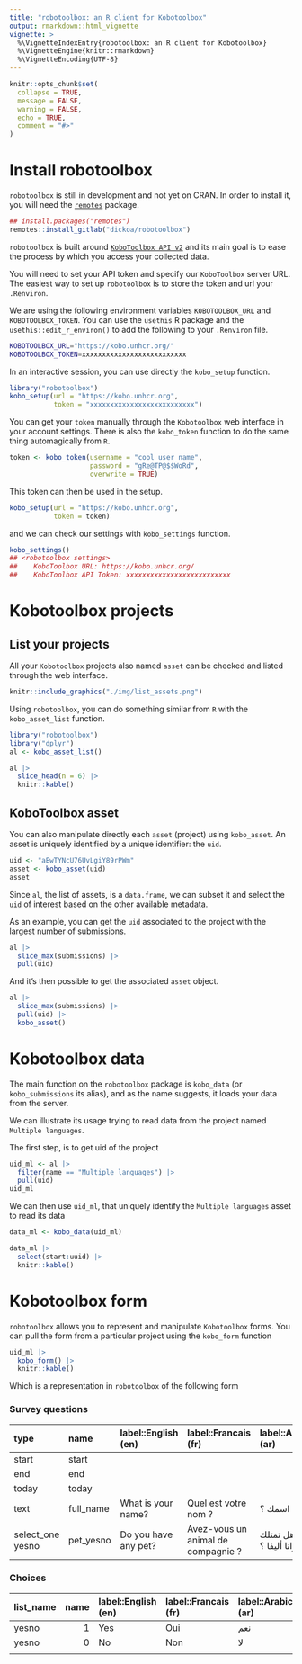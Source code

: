 ```yaml
---
title: "robotoolbox: an R client for Kobotoolbox"
output: rmarkdown::html_vignette
vignette: >
  %\VignetteIndexEntry{robotoolbox: an R client for Kobotoolbox}
  %\VignetteEngine{knitr::rmarkdown}
  %\VignetteEncoding{UTF-8}
---
```


```r
knitr::opts_chunk$set(
  collapse = TRUE,
  message = FALSE,
  warning = FALSE,
  echo = TRUE,
  comment = "#>"
)

```


# Install robotoolbox

`robotoolbox` is still in development and not yet on CRAN. In order to install it, you will need the [`remotes`](https://github.com/r-lib/remotes) package.


```r
## install.packages("remotes")
remotes::install_gitlab("dickoa/robotoolbox")
```

`robotoolbox` is built around [`KoboToolbox API v2`](https://support.kobotoolbox.org/api.html) and its main goal is to ease the process by which you access your collected data.

You will need to set your API token and specify our `KoboToolbox` server URL. The easiest way to set up `robotoolbox` is to store the token and url your `.Renviron`.

We are using the following environment variables `KOBOTOOLBOX_URL` and `KOBOTOOLBOX_TOKEN`. You can use the `usethis` R package and the `usethis::edit_r_environ()` to add the following to your `.Renviron` file.


```bash
KOBOTOOLBOX_URL="https://kobo.unhcr.org/"
KOBOTOOLBOX_TOKEN=xxxxxxxxxxxxxxxxxxxxxxxxxx
```

In an interactive session, you can use directly the `kobo_setup` function.

```r
library("robotoolbox")
kobo_setup(url = "https://kobo.unhcr.org",
           token = "xxxxxxxxxxxxxxxxxxxxxxxxxx")
```

You can get your `token` manually through the `Kobotoolbox` web interface in your account settings. There is also the `kobo_token` function to do the same thing automagically from `R`.

```r
token <- kobo_token(username = "cool_user_name",
                    password = "gRe@TP@$$WoRd",
                    overwrite = TRUE)
```

This token can then be used in the setup.

```r
kobo_setup(url = "https://kobo.unhcr.org",
           token = token)
```

and we can check our settings with `kobo_settings` function.

```r
kobo_settings()
## <robotoolbox settings>
##    KoboToolbox URL: https://kobo.unhcr.org/
##    KoboToolbox API Token: xxxxxxxxxxxxxxxxxxxxxxxxxx
```

# Kobotoolbox projects

## List your projects

All your `Kobotoolbox` projects also named `asset` can be checked and listed through the web interface.


```r
knitr::include_graphics("./img/list_assets.png")
```

Using `robotoolbox`, you can do something similar from `R` with the `kobo_asset_list` function.


```r
library("robotoolbox")
library("dplyr")
al <- kobo_asset_list()

al |>
  slice_head(n = 6) |>
  knitr::kable()
```

## KoboToolbox asset

You can also manipulate directly each `asset` (project) using `kobo_asset`. An asset is uniquely identified by a unique identifier: the `uid`.

```r
uid <- "aEwTYNcU76UvLgiY89rPWm"
asset <- kobo_asset(uid)
asset
```

Since `al`, the list of assets, is a `data.frame`, we can subset it and select the `uid` of interest based on the other available metadata.

As an example, you can get the `uid` associated to the project with the largest number of submissions.

```r
al |>
  slice_max(submissions) |>
  pull(uid)
```

And it's then possible to get the associated `asset` object.


```r
al |>
  slice_max(submissions) |>
  pull(uid) |>
  kobo_asset()
```

# Kobotoolbox data

The main function on the `robotoolbox` package is `kobo_data` (or `kobo_submissions` its alias), and as the name suggests, it loads your data from the server.

We can illustrate its usage trying to read data from the project named `Multiple languages`.

The first step, is to get uid of the project

```r
uid_ml <- al |>
  filter(name == "Multiple languages") |>
  pull(uid)
uid_ml
```

We can then use `uid_ml`, that uniquely identify the `Multiple languages` asset to read its data


```r
data_ml <- kobo_data(uid_ml)

data_ml |>
  select(start:uuid) |>
  knitr::kable()
```

# Kobotoolbox form

`robotoolbox` allows you to represent and manipulate `Kobotoolbox` forms. You can pull the form from a particular project using the `kobo_form` function

```r
uid_ml |>
  kobo_form() |>
  knitr::kable()
```

Which is a representation in `robotoolbox` of the following form


### Survey questions

| type             | name      | label::English (en)  | label::Francais (fr)               | label::Arabic (ar) |
|:-----------------|:----------|:---------------------|:-----------------------------------|:-------------------|
| start            | start     |                      |                                    |                    |
| end              | end       |                      |                                    |                    |
| today            | today     |                      |                                    |                    |
| text             | full_name | What is your name?   | Quel est votre nom ?               | ما اسمك ؟          |
| select_one yesno | pet_yesno | Do you have any pet? | Avez-vous un animal de compagnie ? | هل تمتلك حيوانا أليفا ؟ |


### Choices

| list_name | name | label::English (en) | label::Francais (fr) | label::Arabic (ar) |
|:----------|-----:|:--------------------|:---------------------|:-------------------|
| yesno     |    1 | Yes                 | Oui                  | نعم                |
| yesno     |    0 | No                  | Non                  | لا                 |
|           |      |                     |                      |                    |
